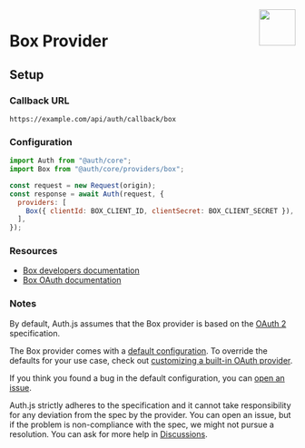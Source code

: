 
<img align="right" src="/img/providers/box.svg" height="64" width="64" />

# Box Provider

## Setup

### Callback URL

```
https://example.com/api/auth/callback/box
```

### Configuration

```js
import Auth from "@auth/core";
import Box from "@auth/core/providers/box";

const request = new Request(origin);
const response = await Auth(request, {
  providers: [
    Box({ clientId: BOX_CLIENT_ID, clientSecret: BOX_CLIENT_SECRET }),
  ],
});
```

### Resources

- [Box developers documentation](https://developer.box.com/reference/)
- [Box OAuth documentation](https://developer.box.com/guides/sso-identities-and-app-users/connect-okta-to-app-users/configure-box/)

### Notes

By default, Auth.js assumes that the Box provider is
based on the [OAuth 2](https://www.rfc-editor.org/rfc/rfc6749.html) specification.

<Callout type="info">

The Box provider comes with a [default configuration](https://github.com/nextauthjs/next-auth/blob/main/packages/core/src/providers/box.ts).
To override the defaults for your use case, check out [customizing a built-in OAuth provider](https://authjs.dev/guides/providers/custom-provider#override-default-options).

</Callout>

If you think you found a bug in the default configuration, you can [open an issue](https://authjs.dev/new/provider-issue).

Auth.js strictly adheres to the specification and it cannot take responsibility for any deviation from
the spec by the provider. You can open an issue, but if the problem is non-compliance with the spec,
we might not pursue a resolution. You can ask for more help in [Discussions](https://authjs.dev/new/github-discussions).

